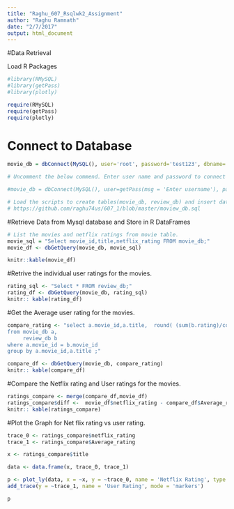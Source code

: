 ```yaml
---
title: "Raghu_607_Rsqlwk2_Assignment"
author: "Raghu Ramnath"
date: "2/7/2017"
output: html_document
---
```


#Data Retrieval

Load R Packages

```r
#library(RMySQL)
#library(getPass)
#library(plotly)

require(RMySQL)
require(getPass)
require(plotly)
```

# Connect to Database

```r

movie_db = dbConnect(MySQL(), user='root', password='test123', dbname='moviereview', host='localhost')
```

```r

# Uncomment the below commend. Enter user name and password to connect to your database.

#movie_db = dbConnect(MySQL(), user=getPass(msg = 'Enter username'), password= getPass('Enter Password'), dbname='moviereview')

# Load the scripts to create tables(movie_db, review_db) and insert data into the tables.
# https://github.com/raghu74us/607_1/blob/master/moview_db.sql

```

#Retrieve Data from Mysql database and Store in R DataFrames
```r
# List the movies and netflix ratings from movie table.
movie_sql = "Select movie_id,title,netflix_rating FROM movie_db;"
movie_df <- dbGetQuery(movie_db, movie_sql)

knitr::kable(movie_df)

```

#Retrive the individual user ratings for the movies.
```r

rating_sql <- "Select * FROM review_db;"
rating_df <- dbGetQuery(movie_db, rating_sql)
knitr:: kable(rating_df)

```

#Get the Average user rating for the movies.
```r

compare_rating <- "select a.movie_id,a.title,  round( (sum(b.rating)/count(b.rating)),2) Average_rating
from movie_db a,
	 review_db b 
where a.movie_id = b.movie_id
group by a.movie_id,a.title ;"

compare_df <- dbGetQuery(movie_db, compare_rating)
knitr:: kable(compare_df)

```

#Compare the Netflix rating and User ratings for the movies.
```r
ratings_compare <- merge(compare_df,movie_df)
ratings_compare$diff <-  movie_df$netflix_rating - compare_df$Average_rating
knitr:: kable(ratings_compare)

```


#Plot the Graph for Net flix rating vs user rating.
```r
trace_0 <- ratings_compare$netflix_rating
trace_1 <- ratings_compare$Average_rating

x <- ratings_compare$title

data <- data.frame(x, trace_0, trace_1)

p <- plot_ly(data, x = ~x, y = ~trace_0, name = 'Netflix Rating', type = 'scatter', mode = 'markers') %>%
add_trace(y = ~trace_1, name = 'User Rating', mode = 'markers')

p

```